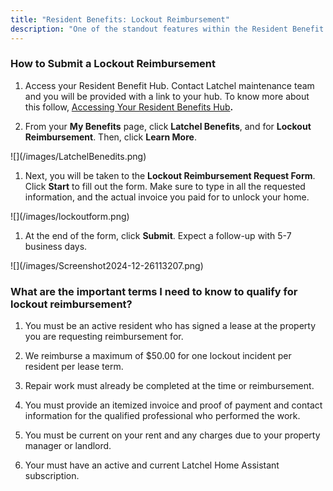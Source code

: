 ```yaml
---
title: "Resident Benefits: Lockout Reimbursement"
description: "One of the standout features within the Resident Benefit Hub is the ability to file for reimbursements. We offer several types of reimbursements, and this guide is designed particularly to help residents like you understand more about lockout reimbursements, and how to submit a request."
---
```


### **How to Submit a Lockout Reimbursement**

1. Access your Resident Benefit Hub. Contact Latchel maintenance team and you will be provided with a link to your hub. To know more about this follow, [Accessing Your Resident Benefits Hub](/s/topic/0TO5e000000h9wrGAA/Accessing-Your-Resident-Benefits-Hub)**.**

2. From your **My Benefits** page, click **Latchel Benefits**, and for **Lockout Reimbursement**. Then, click **Learn More**.&#x20;

<Frame as="div">
  ![](/images/LatchelBenedits.png)
</Frame>

1. Next, you will be taken to the **Lockout Reimbursement Request Form**. Click **Start** to fill out the form. Make sure to type in all the requested information, and the actual invoice you paid for to unlock your home.

<Frame as="div">
  ![](/images/lockoutform.png)
</Frame>

1. At the end of the form, click **Submit**. Expect a follow-up with 5-7 business days.

<Frame as="div">
  ![](/images/Screenshot2024-12-26113207.png)
</Frame>

### **What are the important terms I need to know to qualify for lockout reimbursement?**

1. You must be an active resident who has signed a lease at the property you are requesting reimbursement for.

2. We reimburse a maximum of $50.00 for one lockout incident per resident per lease term.

3. Repair work must already be completed at the time or reimbursement.

4. You must provide an itemized invoice and proof of payment and contact information for the qualified professional who performed the work.

5. You must be current on your rent and any charges due to your property manager or landlord.

6. Your must have an active and current Latchel Home Assistant subscription.